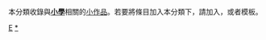 {{Catnav|頁面分類|社会科学|教育|教育组织|学校|小学}}
{{hiddencat}}
{{WPSS-cat}}
本分類收錄與'''[[小學|小學]]'''相關的[[Wikipedia:小作品|小作品]]。若要將條目加入本分類下，請加入'''{{tl|Elem-stub}}'''，或者'''{{tl|小學小作品}}'''模板。

[[Category:學校小作品|E]]
[[Category:小學|*]]